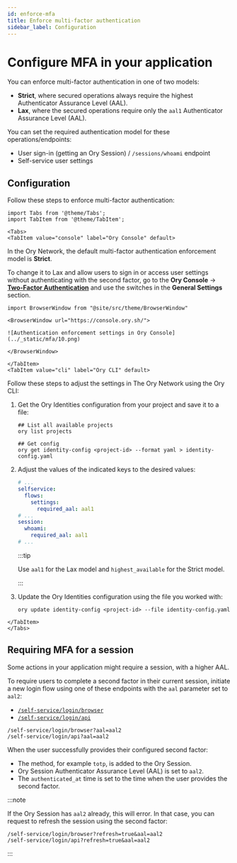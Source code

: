 ```yaml
---
id: enforce-mfa
title: Enforce multi-factor authentication
sidebar_label: Configuration
---
```


# Configure MFA in your application

You can enforce multi-factor authentication in one of two models:

- **Strict**, where secured operations always require the highest Authenticator Assurance Level (AAL).
- **Lax**, where the secured operations require only the `aal1` Authenticator Assurance Level (AAL).

You can set the required authentication model for these operations/endpoints:

- User sign-in (getting an Ory Session) / `/sessions/whoami` endpoint
- Self-service user settings

## Configuration

Follow these steps to enforce multi-factor authentication:

```mdx-code-block
import Tabs from '@theme/Tabs';
import TabItem from '@theme/TabItem';

<Tabs>
<TabItem value="console" label="Ory Console" default>
```

In the Ory Network, the default multi-factor authentication enforcement model is **Strict**.

To change it to Lax and allow users to sign in or access user settings without authenticating with the second factor, go to the
**Ory Console** → [**Two-Factor Authentication**](https://console.ory.sh/projects/current/mfa) and use the switches in the
**General Settings** section.

```mdx-code-block
import BrowserWindow from "@site/src/theme/BrowserWindow"

<BrowserWindow url="https://console.ory.sh/">

![Authentication enforcement settings in Ory Console](../_static/mfa/10.png)

</BrowserWindow>
```

```mdx-code-block
</TabItem>
<TabItem value="cli" label="Ory CLI" default>
```

Follow these steps to adjust the settings in The Ory Network using the Ory CLI:

1. Get the Ory Identities configuration from your project and save it to a file:

   ```shell
   ## List all available projects
   ory list projects

   ## Get config
   ory get identity-config <project-id> --format yaml > identity-config.yaml
   ```

2. Adjust the values of the indicated keys to the desired values:

   ```yaml title="identity-config.yaml"
   # ...
   selfservice:
     flows:
       settings:
         required_aal: aal1
   # ...
   session:
     whoami:
       required_aal: aal1
   # ...
   ```

   :::tip

   Use `aal1` for the Lax model and `highest_available` for the Strict model.

   :::

3. Update the Ory Identities configuration using the file you worked with:

   ```shell
   ory update identity-config <project-id> --file identity-config.yaml
   ```

```mdx-code-block
</TabItem>
</Tabs>
```

## Requiring MFA for a session

Some actions in your application might require a session, with a higher AAL.

To require users to complete a second factor in their current session, initiate a new login flow using one of these endpoints with
the `aal` parameter set to `aal2`:

- [`/self-service/login/browser`](../../reference/api.mdx#operation/initializeSelfServiceLoginFlowForBrowsers)
- [`/self-service/login/api`](../../reference/api.mdx#operation/initializeSelfServiceLoginFlowWithoutBrowser)

```shell
/self-service/login/browser?aal=aal2
/self-service/login/api?aal=aal2
```

When the user successfully provides their configured second factor:

- The method, for example `totp`, is added to the Ory Session.
- Ory Session Authenticator Assurance Level (AAL) is set to `aal2`.
- The `authenticated_at` time is set to the time when the user provides the second factor.

:::note

If the Ory Session has `aal2` already, this will error. In that case, you can request to refresh the session using the second
factor:

```shell
/self-service/login/browser?refresh=true&aal=aal2
/self-service/login/api?refresh=true&aal=aal2
```

:::
